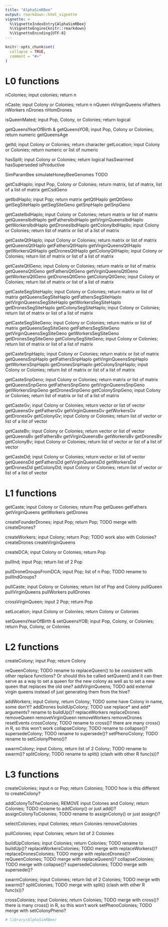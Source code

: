 ```yaml
---
title: "AlphaSimRBee"
output: rmarkdown::html_vignette
vignette: >
  %\VignetteIndexEntry{AlphaSimRBee}
  %\VignetteEngine{knitr::rmarkdown}
  %\VignetteEncoding{UTF-8}
---
```


```r
knitr::opts_chunk$set(
  collapse = TRUE,
  comment = "#>"
)
```

# L0 functions 

nColonies; input colonies; return n

nCaste; input Colony or Colonies; return n
nQueen
nVirginQueens
nFathers
nWorkers 
nDrones 
nHomDrones

isQueenMated; input Pop, Colony, or Colonies; return logical

getQueensYearOfBirth & getQueensYOB; input Pop, Colony or Colonies; return numeric
getQueensAge

getId; input Colony or Colonies; return character
getLocation; input Colony or Colonies; return numeric or list of numeric

hasSplit; input Colony or Colonies; return logical
hasSwarmed
hasSuperseded
isProductive

SimParamBee
simulateHoneyBeeGenomes TODO

getCsdHaplo; input Pop, Colony or Colonies; return matrix, list of matrix, list of a list of matrix
getCsdGeno

getIbdHaplo; input Pop; return matrix
getQtlHaplo
getQtlGeno
getSegSiteHaplo
getSegSiteGeno
getSnpHaplo
getSnpGeno

getCasteIbdHaplo; input Colony or Colonies; return matrix or list of matrix
getQueensIbdHaplo
getFathersIbdHaplo
getVirginQueensIbdHaplo
getWorkersIbdHaplo
getDronesIbdHaplo
getColonyIbdHaplo; input Colony or Colonies; return list of matrix or list of a list of matrix

getCasteQtlHaplo; input Colony or Colonies; return matrix or list of matrix
getQueensQtlHaplo
getFathersQtlHaplo
getVirginQueensQtlHaplo
getWorkersQtlHaplo
getDronesQtlHaplo
getColonyQtlHaplo; input Colony or Colonies; return list of matrix or list of a list of matrix

getCasteQtlGeno; input Colony or Colonies; return matrix or list of matrix
getQueensQtlGeno
getFathersQtlGeno
getVirginQueensQtlGeno
getWorkersQtlGeno
getDronesQtlGeno
getColonyQtlGeno; input Colony or Colonies; return list of matrix or list of a list of matrix

getCasteSegSiteHaplo; input Colony or Colonies; return matrix or list of matrix
getQueensSegSiteHaplo
getFathersSegSiteHaplo
getVirginQueensSegSiteHaplo
getWorkersSegSiteHaplo
getDronesSegSiteHaplo
getColonySegSiteHaplo; input Colony or Colonies; return list of matrix or list of a list of matrix

getCasteSegSiteGeno; input Colony or Colonies; return matrix or list of matrix
getQueensSegSiteGeno
getFathersSegSiteGeno
getVirginQueensSegSiteGeno
getWorkersSegSiteGeno
getDronesSegSiteGeno
getColonySegSiteGeno; input Colony or Colonies; return list of matrix or list of a list of matrix

getCasteSnpHaplo; input Colony or Colonies; return matrix or list of matrix
getQueensSnpHaplo
getFathersSnpHaplo
getVirginQueensSnpHaplo
getWorkersSnpHaplo
getDronesSnpHaplo
getColonySnpHaplo; input Colony or Colonies; return list of matrix or list of a list of matrix

getCasteSnpGeno; input Colony or Colonies; return matrix or list of matrix
getQueensSnpGeno
getFathersSnpGeno
getVirginQueensSnpGeno
getWorkersSnpGeno
getDronesSnpGeno
getColonySnpGeno; input Colony or Colonies; return list of matrix or list of a list of matrix

getCasteGv; input Colony or Colonies; return vector or list of vector
getQueensGv
getFathersGv
getVirginQueensGv
getWorkersGv
getDronesGv
getColonyGv; input Colony or Colonies; return list of vector or list of a list of vector

getCasteBv; input Colony or Colonies; return vector or list of vector
getQueensBv
getFathersBv
getVirginQueensBv
getWorkersBv
getDronesBv
getColonyBv; input Colony or Colonies; return list of vector or list of a list of vector

getCasteDd; input Colony or Colonies; return vector or list of vector
getQueensDd
getFathersDd
getVirginQueensDd
getWorkersDd
getDronesDd
getColonyDd; input Colony or Colonies; return list of vector or list of a list of vector

# L1 functions

getCaste; input Colony or Colonies; return Pop
getQueen
getFathers
getVirginQueens
getWorkers
getDrones

createFounderDrones; input Pop; return Pop; TODO merge with createDrones?

createWorkers; input Colony; return Pop; TODO work also with Colonies?
createDrones
createVirginQueens

createDCA; input Colony or Colonies; return Pop

pullInd; input Pop; return list of 2 Pop

pullDroneGroupsFromDCA; input Pop; list of n Pop; TODO rename to pullIndGroups?

pullCaste; input Colony or Colonies; return list of Pop and Colony
pullQueen
pullVirginQueens
pullWorkers
pullDrones

crossVirginQueen; input 2 Pop; return Pop

setLocation; input Colony or Colonies; return Colony or Colonies

setQueensYearOfBirth & setQueensYOB; input Pop, Colony, or Colonies; return Pop, Colony, or Colonies

# L2 functions

createColony; input Pop; return Colony

reQueenColony; TODO rename to replaceQueen() to be consistent with other replace functions? Or should this be called setQueen() and it can
  then serve as a way to set a queen for the new colony as well as to set a new queen that replaces the old one?
addVirginQueens; TODO add external virgin queens instead of just generating them from the hive?

addWorkers; input Colony, return Colony; TODO some have Colony in name, some don't!?
addDrones
buildUpColony; TODO use replace* and add* arguments? rename to buildUp()?
replaceWorkers
replaceDrones
removeQueen
removeVirginQueen
removeWorkers
removeDrones
resetEvents
crossColony; TODO rename to cross()? there are many cross() in R, so this won't work
collapseColony; TODO rename to collapse()?
supersedeColony; TODO rename to supersede()?
setPhenoColony; TODO rename to setColonyPheno()?

swarmColony; input Colony, return list of 2 Colony; TODO rename to swarm()?
splitColony; TODO rename to split() (clash with other R func(s))?

# L3 functions

createColonies; input n or Pop; return Colonies; TODO how is this different to createColony?

addColonyToTheColonies; REMOVE input Colones and Colony; return Colonies; TODO rename to addColony() or just add()?
assignColonyToColonies; TODO rename to assignColony() or just assign()?

selectColonies; input Colonies; return Colonies
removeColonies

pullColonies; input Colonies; return list of 2 Colonies

buildUpColonies; input Colonies; return Colonies; TODO rename to buildUp()?
replaceWorkersColonies; TODO merge with replaceWorkers()?
replaceDronesColonies; TODO merge with replaceDrones()?
reQueenColonies; TODO merge with replaceQueen()?
collapseColonies; TODO merge with collapse()?
supersedeColonies; TODO merge with supersede()?

swarmColonies; input Colonies; return list of 2 Colonies; TODO merge with swarm()?
splitColonies; TODO merge with split() (clash with other R func(s))?

crossColonies; input Colonies; return Colonies; TODO merge with cross()? there is many cross() in R, so this won't work
setPhenoColonies; TODO merge with setColonyPheno?

```r
# library(AlphaSimRBee)
```
